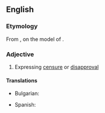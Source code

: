 ==English==

===Etymology===
From {{confix|en|dys|logistic}}, on the model of {{m|en|eulogistic}}.

===Adjective===
{{en-adj}}

# Expressing [[censure]] or [[disapproval]]

====Translations====
{{trans-top|expressing censure or disapproval}}
* Bulgarian: {{t+|bg|неодобрителен|sc=Cyrl}}
{{trans-mid}}
* Spanish: {{t+|es|despectivo|m}}
{{trans-bottom}}